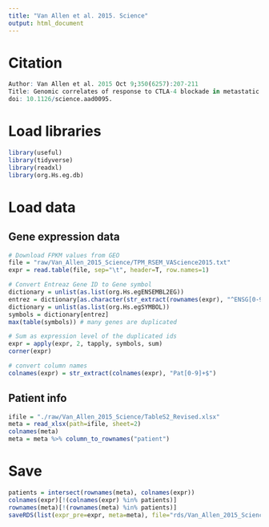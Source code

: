 ```yaml
---
title: "Van Allen et al. 2015. Science"
output: html_document
---
```


# Citation
```r
Author: Van Allen et al. 2015 Oct 9;350(6257):207-211
Title: Genomic correlates of response to CTLA-4 blockade in metastatic melanoma.
doi: 10.1126/science.aad0095.
```

# Load libraries
```r
library(useful)
library(tidyverse)
library(readxl)
library(org.Hs.eg.db)
```

# Load data
## Gene expression data
```r
# Download FPKM values from GEO
file = "raw/Van_Allen_2015_Science/TPM_RSEM_VAScience2015.txt"
expr = read.table(file, sep="\t", header=T, row.names=1)

# Convert Entreaz Gene ID to Gene symbol
dictionary = unlist(as.list(org.Hs.egENSEMBL2EG))
entrez = dictionary[as.character(str_extract(rownames(expr), "^ENSG[0-9]+"))]
dictionary = unlist(as.list(org.Hs.egSYMBOL))
symbols = dictionary[entrez]
max(table(symbols)) # many genes are duplicated

# Sum as expression level of the duplicated ids
expr = apply(expr, 2, tapply, symbols, sum)
corner(expr)

# convert column names
colnames(expr) = str_extract(colnames(expr), "Pat[0-9]+$")
```

## Patient info
```r
ifile = "./raw/Van_Allen_2015_Science/TableS2_Revised.xlsx"
meta = read_xlsx(path=ifile, sheet=2)
colnames(meta)
meta = meta %>% column_to_rownames("patient")
```

# Save
```r
patients = intersect(rownames(meta), colnames(expr))
colnames(expr)[!(colnames(expr) %in% patients)]
rownames(meta)[!(rownames(meta) %in% patients)]
saveRDS(list(expr_pre=expr, meta=meta), file="rds/Van_Allen_2015_Science.rds")
```


